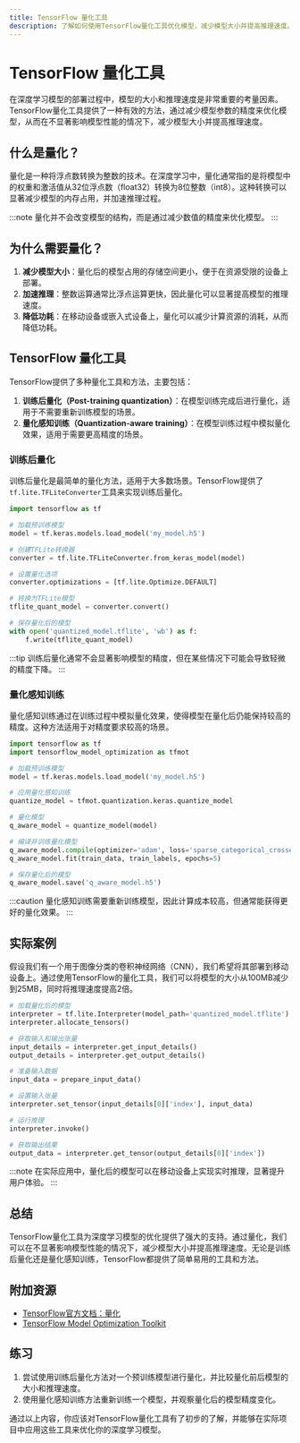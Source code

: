 ```yaml
---
title: TensorFlow 量化工具
description: 了解如何使用TensorFlow量化工具优化模型，减少模型大小并提高推理速度。本文适合初学者，包含代码示例和实际案例。
---
```


# TensorFlow 量化工具

在深度学习模型的部署过程中，模型的大小和推理速度是非常重要的考量因素。TensorFlow量化工具提供了一种有效的方法，通过减少模型参数的精度来优化模型，从而在不显著影响模型性能的情况下，减少模型大小并提高推理速度。

## 什么是量化？

量化是一种将浮点数转换为整数的技术。在深度学习中，量化通常指的是将模型中的权重和激活值从32位浮点数（float32）转换为8位整数（int8）。这种转换可以显著减少模型的内存占用，并加速推理过程。

:::note
量化并不会改变模型的结构，而是通过减少数值的精度来优化模型。
:::

## 为什么需要量化？

1. **减少模型大小**：量化后的模型占用的存储空间更小，便于在资源受限的设备上部署。
2. **加速推理**：整数运算通常比浮点运算更快，因此量化可以显著提高模型的推理速度。
3. **降低功耗**：在移动设备或嵌入式设备上，量化可以减少计算资源的消耗，从而降低功耗。

## TensorFlow 量化工具

TensorFlow提供了多种量化工具和方法，主要包括：

1. **训练后量化（Post-training quantization）**：在模型训练完成后进行量化，适用于不需要重新训练模型的场景。
2. **量化感知训练（Quantization-aware training）**：在模型训练过程中模拟量化效果，适用于需要更高精度的场景。

### 训练后量化

训练后量化是最简单的量化方法，适用于大多数场景。TensorFlow提供了`tf.lite.TFLiteConverter`工具来实现训练后量化。

```python
import tensorflow as tf

# 加载预训练模型
model = tf.keras.models.load_model('my_model.h5')

# 创建TFLite转换器
converter = tf.lite.TFLiteConverter.from_keras_model(model)

# 设置量化选项
converter.optimizations = [tf.lite.Optimize.DEFAULT]

# 转换为TFLite模型
tflite_quant_model = converter.convert()

# 保存量化后的模型
with open('quantized_model.tflite', 'wb') as f:
    f.write(tflite_quant_model)
```

:::tip
训练后量化通常不会显著影响模型的精度，但在某些情况下可能会导致轻微的精度下降。
:::

### 量化感知训练

量化感知训练通过在训练过程中模拟量化效果，使得模型在量化后仍能保持较高的精度。这种方法适用于对精度要求较高的场景。

```python
import tensorflow as tf
import tensorflow_model_optimization as tfmot

# 加载预训练模型
model = tf.keras.models.load_model('my_model.h5')

# 应用量化感知训练
quantize_model = tfmot.quantization.keras.quantize_model

# 量化模型
q_aware_model = quantize_model(model)

# 编译并训练量化模型
q_aware_model.compile(optimizer='adam', loss='sparse_categorical_crossentropy', metrics=['accuracy'])
q_aware_model.fit(train_data, train_labels, epochs=5)

# 保存量化后的模型
q_aware_model.save('q_aware_model.h5')
```

:::caution
量化感知训练需要重新训练模型，因此计算成本较高，但通常能获得更好的量化效果。
:::

## 实际案例

假设我们有一个用于图像分类的卷积神经网络（CNN），我们希望将其部署到移动设备上。通过使用TensorFlow的量化工具，我们可以将模型的大小从100MB减少到25MB，同时将推理速度提高2倍。

```python
# 加载量化后的模型
interpreter = tf.lite.Interpreter(model_path='quantized_model.tflite')
interpreter.allocate_tensors()

# 获取输入和输出张量
input_details = interpreter.get_input_details()
output_details = interpreter.get_output_details()

# 准备输入数据
input_data = prepare_input_data()

# 设置输入张量
interpreter.set_tensor(input_details[0]['index'], input_data)

# 运行推理
interpreter.invoke()

# 获取输出结果
output_data = interpreter.get_tensor(output_details[0]['index'])
```

:::note
在实际应用中，量化后的模型可以在移动设备上实现实时推理，显著提升用户体验。
:::

## 总结

TensorFlow量化工具为深度学习模型的优化提供了强大的支持。通过量化，我们可以在不显著影响模型性能的情况下，减少模型大小并提高推理速度。无论是训练后量化还是量化感知训练，TensorFlow都提供了简单易用的工具和方法。

## 附加资源

- [TensorFlow官方文档：量化](https://www.tensorflow.org/lite/performance/post_training_quantization)
- [TensorFlow Model Optimization Toolkit](https://www.tensorflow.org/model_optimization)

## 练习

1. 尝试使用训练后量化方法对一个预训练模型进行量化，并比较量化前后模型的大小和推理速度。
2. 使用量化感知训练方法重新训练一个模型，并观察量化后的模型精度变化。

通过以上内容，你应该对TensorFlow量化工具有了初步的了解，并能够在实际项目中应用这些工具来优化你的深度学习模型。